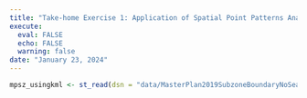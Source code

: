 ```yaml
---
title: "Take-home Exercise 1: Application of Spatial Point Patterns Analysis to discover the geographical distribution of Grab hailing services in Singapore"
execute:
  eval: FALSE
  echo: FALSE
  warning: false
date: "January 23, 2024"
---
```


```r
mpsz_usingkml <- st_read(dsn = "data/MasterPlan2019SubzoneBoundaryNoSeaKML.kml")
```